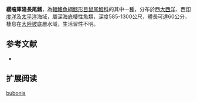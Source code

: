 {{Speciesbox
| name = 纓瘤庫隆長尾鱈
| status = LC
| status_system = iucn3.1
| trend = unknow
| genus = Kuronezumia
| species = bubonis
| authority = [[Iwamoto|Iwamoto]], 1974
| synonyms = *''Nezumia bubonis'', Iwamoto, 1974
}}
'''纓瘤庫隆長尾鱈'''，為[[輻鰭魚綱|輻鰭魚綱]][[鱈形目|鱈形目]][[鼠尾鱈科|鼠尾鱈科]]的其中一[[種|種]]，分布於西[[大西洋|大西洋]]、西[[印度洋|印度洋]]及[[太平洋|太平洋]]海域，屬深海底棲性魚類，深度585-1300公尺，體長可達60公分，棲息在[[大陸坡|大陸坡]]底層水域，生活習性不明。

==参考文献==
*{{FishBase_species|genus=Kuronezumia|species=bubonis|year=2015|month=12}}

== 扩展阅读 ==
{{refbegin}}
{{wikispecies-inline|Kuronezumia bubonis|纓瘤庫隆長尾鱈}}
{{refend}}
{{Taxonbar|from=Q2964404}}

[[Category:庫隆長尾鱈屬|bubonis]]


{{鱈形目小作品}}